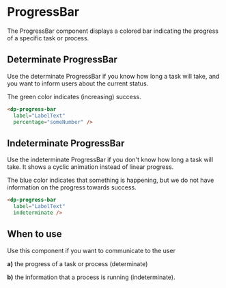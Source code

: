 
<Meta
    title="Components/ProgressBar"
    component={DpProgressBar}
/>

# ProgressBar

The ProgressBar component displays a colored bar indicating the progress of a specific task or process.

## Determinate ProgressBar

Use the determinate ProgressBar if you know how long a task will take, and you want to inform users about the current
status.

The green color indicates (increasing) success.

```html
<dp-progress-bar
  label="LabelText"
  percentage="someNumber" />
```

## Indeterminate ProgressBar

Use the indeterminate ProgressBar if you don't know how long a task will take. It shows a cyclic animation instead of
linear progress.

The blue color indicates that something is happening, but we do not have information on
the progress towards success.

```html
<dp-progress-bar
  label="LabelText"
  indeterminate />
```

## When to use
Use this component if you want to communicate to the user

**a)** the progress of a task or process (determinate)

**b)** the information that a process is running (indeterminate).
